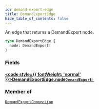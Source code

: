 ```yaml
---
id: demand-export-edge
title: DemandExportEdge
hide_table_of_contents: false
---
```








An edge that returns a DemandExport node.

```graphql
type DemandExportEdge {
  node: DemandExport!
}
```


### Fields

#### [<code style={{ fontWeight: 'normal' }}>DemandExportEdge.<b>node</b></code>](#)<Bullet />[`DemandExport!`](/demand/api/graphql-admin/reference/objects/demand-export) <Badge class="secondary" text="non-null"/> <Badge class="secondary" text="object"/>
> 
> 



### Member of

[`DemandExportConnection`](/demand/api/graphql-admin/reference/objects/demand-export-connection)  <Badge class="secondary" text="object"/>



